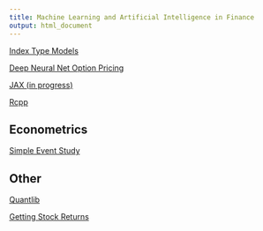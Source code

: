 ```yaml
---
title: Machine Learning and Artificial Intelligence in Finance
output: html_document
---
```


[Index Type Models](https://financial-education.github.io/ML_Index_Models/)

[Deep Neural Net Option Pricing](https://financial-education.github.io/neural_net_option_pricing/)

[JAX (in progress)](https://financial-education.github.io/JAX/)

[Rcpp](https://financial-education.github.io/Rcpp/)

## Econometrics

[Simple Event Study](https://financial-education.github.io/simple_event_study/)


## Other

[Quantlib](https://financial-education.github.io/quantlib_intro/)

[Getting Stock Returns](https://financial-education.github.io/getting_data/)
